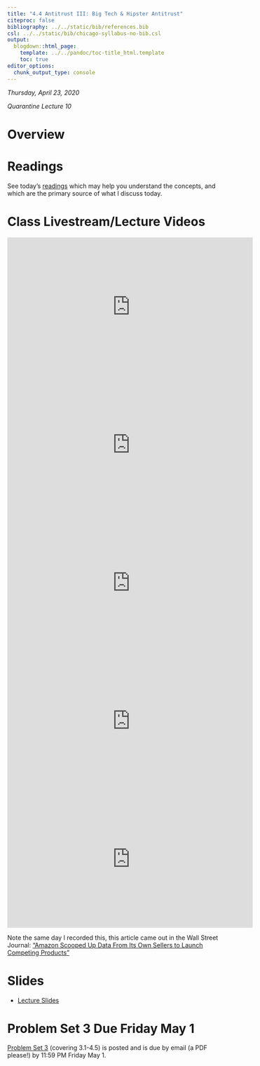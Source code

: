 ```yaml
---
title: "4.4 Antitrust III: Big Tech & Hipster Antitrust"
citeproc: false
bibliography: ../../static/bib/references.bib
csl: ../../static/bib/chicago-syllabus-no-bib.csl
output:
  blogdown::html_page:
    template: ../../pandoc/toc-title_html.template
    toc: true
editor_options: 
  chunk_output_type: console
---
```


*Thursday, April 23, 2020*

*Quarantine Lecture 10*

# Overview

# Readings

See today's [readings](/reading/4.4-reading) which may help you understand the concepts, and which are the primary source of what I discuss today.

# Class Livestream/Lecture Videos

<iframe width="560" height="315" src="https://www.youtube.com/embed/hAObrlHSAuA" frameborder="0" allow="accelerometer; autoplay; encrypted-media; gyroscope; picture-in-picture" allowfullscreen></iframe>

<iframe width="560" height="315" src="https://www.youtube.com/embed/hWaP1FOk5yk" frameborder="0" allow="accelerometer; autoplay; encrypted-media; gyroscope; picture-in-picture" allowfullscreen></iframe>

<iframe width="560" height="315" src="https://www.youtube.com/embed/0QdkIxlQeOc" frameborder="0" allow="accelerometer; autoplay; encrypted-media; gyroscope; picture-in-picture" allowfullscreen></iframe>

<iframe width="560" height="315" src="https://www.youtube.com/embed/Vio1sK0-ez4" frameborder="0" allow="accelerometer; autoplay; encrypted-media; gyroscope; picture-in-picture" allowfullscreen></iframe>

<iframe width="560" height="315" src="https://www.youtube.com/embed/JylYpM87ZfE" frameborder="0" allow="accelerometer; autoplay; encrypted-media; gyroscope; picture-in-picture" allowfullscreen></iframe>

Note the same day I recorded this, this article came out in the Wall Street Journal: [<i class="fas fa-external-link-square-alt"></i> "Amazon Scooped Up Data From Its Own Sellers to Launch Competing Products"](https://www.wsj.com/articles/amazon-scooped-up-data-from-its-own-sellers-to-launch-competing-products-11587650015)

# Slides

- [<i class="fas fa-external-link-square-alt"></i> Lecture Slides](/slides/4.4-slides.html)

# Problem Set 3 Due Friday May 1

[Problem Set 3](/assignment/03-problem-set) (covering 3.1-4.5) is posted and is due by email (a PDF please!) by 11:59 PM Friday May 1.
